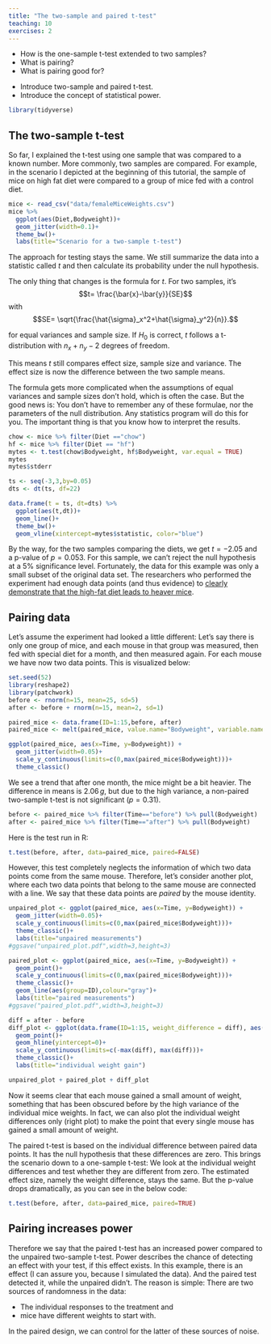 ```yaml
---
title: "The two-sample and paired t-test"
teaching: 10
exercises: 2
---
```


:::::::::::::::::::::::::::::::::::::: questions 

- How is the one-sample t-test extended to two samples?  
- What is pairing? 
- What is pairing good for?

::::::::::::::::::::::::::::::::::::::::::::::::

::::::::::::::::::::::::::::::::::::: objectives

- Introduce two-sample and paired t-test. 
- Introduce the concept of statistical power.

::::::::::::::::::::::::::::::::::::::::::::::::


```r
library(tidyverse)
```

## The two-sample t-test

So far, I explained the t-test using one sample that was compared to a known number. More commonly, two samples are compared. 
For example, in the scenario I depicted at the beginning of this tutorial, the sample of mice on high fat diet were compared to a group of mice fed with a control diet. 


```r
mice <- read_csv("data/femaleMiceWeights.csv")
mice %>% 
  ggplot(aes(Diet,Bodyweight))+
  geom_jitter(width=0.1)+
  theme_bw()+
  labs(title="Scenario for a two-sample t-test")
```



The approach for testing stays the same. We still summarize the data into a statistic called $t$ and then calculate its probability under the null hypothesis. 

The only thing that changes is the formula for $t$. For two samples, it's  
$$t= \frac{\bar{x}-\bar{y}}{SE}$$ 
with 
$$SE= \sqrt{\frac{\hat{\sigma}_x^2+\hat{\sigma}_y^2}{n}}.$$

for equal variances and sample size. If $H_0$ is correct, $t$ follows a t-distribution with $n_x+n_y-2$ degrees of freedom.  

This means $t$ still compares effect size, sample size and variance. The effect size is now the difference between the two sample means.  

The formula gets more complicated when the assumptions of equal variances and sample sizes don't hold, which is often the case. But the good news is: You don't have to remember any of these formulae, nor the parameters of the null distribution. Any statistics program will do this for you. The important thing is that you know how to interpret the results.   

```r
chow <- mice %>% filter(Diet =="chow")
hf <- mice %>% filter(Diet == "hf")
mytes <- t.test(chow$Bodyweight, hf$Bodyweight, var.equal = TRUE)
mytes
mytes$stderr
```


```r
ts <- seq(-3,3,by=0.05)
dts <- dt(ts, df=22)

data.frame(t = ts, dt=dts) %>% 
  ggplot(aes(t,dt))+
  geom_line()+
  theme_bw()+
  geom_vline(xintercept=mytes$statistic, color="blue")
```



By the way, for the two samples comparing the diets, we get $t=-2.05$ and a p-value of $p=0.053$. For this sample, we can't reject the null hypothesis at a 5% significance level. Fortunately, the data for this example was only a small subset of the original data set. The researchers who performed the experiment had enough data points (and thus evidence) to [clearly demonstrate that the high-fat diet leads to heaver mice](https://doi.org/10.2337/diabetes.53.suppl_3.S215
).

## Pairing data 

Let’s assume the experiment had looked a little different: Let’s say there is only one group of mice, and each mouse in that group was measured, then fed with special diet for a month, and then measured again. For each mouse we have now two data points. This is visualized below:

```r
set.seed(52)
library(reshape2)
library(patchwork)
before <- rnorm(n=15, mean=25, sd=5)
after <- before + rnorm(n=15, mean=2, sd=1)

paired_mice <- data.frame(ID=1:15,before, after)
paired_mice <- melt(paired_mice, value.name="Bodyweight", variable.name = "Time",id.vars = "ID")

ggplot(paired_mice, aes(x=Time, y=Bodyweight)) +
  geom_jitter(width=0.05)+
  scale_y_continuous(limits=c(0,max(paired_mice$Bodyweight)))+
  theme_classic()
```




We see a trend that after one month, the mice might be a bit heavier. The difference in means is $2.06\,g$, but due to the high variance, a non-paired two-sample t-test is not significant ($p=0.31$).

```r
before <- paired_mice %>% filter(Time=="before") %>% pull(Bodyweight)
after <- paired_mice %>% filter(Time=="after") %>% pull(Bodyweight)
```

Here is the test run in R: 
```r
t.test(before, after, data=paired_mice, paired=FALSE)
```


However, this test completely neglects the information of which two data points come from the same mouse.
Therefore, let's consider another plot, where each two data points that belong to the same mouse are connected with a line. We say that these data points are *paired* by the mouse identity.


```r

unpaired_plot <- ggplot(paired_mice, aes(x=Time, y=Bodyweight)) +
  geom_jitter(width=0.05)+
  scale_y_continuous(limits=c(0,max(paired_mice$Bodyweight)))+
  theme_classic()+
  labs(title="unpaired measurements")
#ggsave("unpaired_plot.pdf",width=3,height=3)

paired_plot <- ggplot(paired_mice, aes(x=Time, y=Bodyweight)) +
  geom_point()+
  scale_y_continuous(limits=c(0,max(paired_mice$Bodyweight)))+
  theme_classic()+
  geom_line(aes(group=ID),colour="gray")+
  labs(title="paired measurements")
#ggsave("paired_plot.pdf",width=3,height=3)

diff = after - before
diff_plot <- ggplot(data.frame(ID=1:15, weight_difference = diff), aes(x=ID, y=weight_difference)) +
  geom_point()+
  geom_hline(yintercept=0)+
  scale_y_continuous(limits=c(-max(diff), max(diff)))+
  theme_classic()+
  labs(title="individual weight gain")

unpaired_plot + paired_plot + diff_plot
```


Now it seems clear that each mouse gained a small amount of weight, something that has been obscured before by the high variance of the individual mice weights.
In fact, we can also plot the individual weight differences only (right plot) to make the point that every single mouse has gained a small amount of weight.

The paired t-test is based on the individual difference between paired data points. It has the null hypothesis that these differences are zero. This brings the scenario down to a one-sample t-test: We look at the individual weight differences and test whether they are different from zero.
The estimated effect size, namely the weight difference, stays the same. But the p-value drops dramatically, as you can see in the below code:

```r
t.test(before, after, data=paired_mice, paired=TRUE)
```

## Pairing increases power

Therefore we say that the paired t-test has an increased power compared to the unpaired two-sample t-test. 
Power describes the chance of detecting an effect with your test, if this effect exists. In this example, there is an effect (I can assure you, because I simulated the data). And the paired test detected it, while the unpaired didn’t. 
The reason is simple: There are two sources of randomness in the data:  

- The individual responses to the treatment and 
- mice have different weights to start with.  

In the paired design, we can control for the latter of these sources of noise.  




